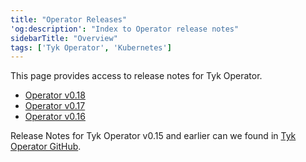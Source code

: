 ```yaml
---
title: "Operator Releases"
'og:description': "Index to Operator release notes"
sidebarTitle: "Overview"
tags: ['Tyk Operator', 'Kubernetes']
---
```


This page provides access to release notes for Tyk Operator. 

* [Operator v0.18](/product-stack/tyk-operator/release-notes/operator-0.18.md)
* [Operator v0.17](/product-stack/tyk-operator/release-notes/operator-0.17.md)
* [Operator v0.16](/product-stack/tyk-operator/release-notes/operator-0.16.md)

Release Notes for Tyk Operator v0.15 and earlier can we found in [Tyk Operator GitHub](https://github.com/TykTechnologies/tyk-operator/releases).
